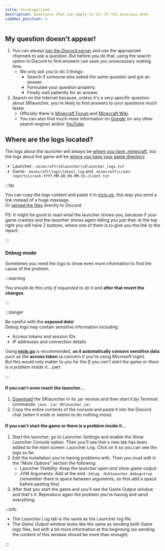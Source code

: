 ```yaml
---
title: Uncategorized
description: Questions that can apply to all of the previous ones
sidebar_position: 4
---
```


## My question doesn't appear!
1. You can always [join the Discord server](https://skmedix.pl/discord) and use the appropriate channels to ask a question. But before you do that, using the search option in Discord to find answers can save you unnecessary waiting time.
   - We only ask you to do 3 things:
     - Search if someone else asked the same question and got an answer.
     - Formulate your question properly.
     - Finally wait patiently for an answer.
2. Search on the Internet because, unless it's a very specific question about SKlauncher, you're likely to find answers to your questions much faster.
   - Officially there is [Minecraft Forum](https://www.minecraftforum.net/) and [Minecraft Wiki](https://minecraft.wiki/).
   - You can also find much more information on [Google](https://www.google.com/) (or any other search engine) and/or [YouTube](https://www.youtube.com/).

## Where are the logs located?
The logs about the launcher will always be [where you have .minecraft](/faq/launcher-related#where-is-sklauncher-installed), but the logs about the game will be [where you have your game directory](/faq/launcher-related#how-does-game-directory-work).

- Launcher: `.minecraft\sklauncher\sklauncher_logs.txt`
- Game: `.minecraft\logs\latest.log` and `.minecraft\crash-reports\crash-YYYY-MM-DD_HH.MM.SS-client.txt`

:::tip

You can copy the logs content and paste it in [mclo.gs](https://mclo.gs/), this way you send a link instead of a huge message.\
Or [upload the files](https://support.discord.com/hc/en-us/articles/25444343291031-File-Attachments-FAQ#h_01J4M00QYZTXY5FV9KDWT05H5T) directly to Discord.

PS: It might be good to read what the launcher shows you, because if your game crashes and the launcher shows again telling you just that: at the top right you will have 2 buttons, where one of them is to give you the link to the report.

:::

### Debug mode
Sometimes you need the logs to show even more information to find the cause of the problem.

:::warning

You should do this *only if requested to do it* and **after that revert the changes**.

:::

:::danger

Be careful with the **exposed data**!\
Debug logs may contain sensitive information including:
- Access tokens and session IDs
- IP addresses and connection details

Using **[mclo.gs](https://mclo.gs/)** is recommended, **as it automatically censors sensitive data** such as the **access token** (a concern if you're using Microsoft login).\
But this would only matter to you for the *If you can't start the game or there is a problem inside it...* part.

:::

#### If you can't even reach the launcher...
1. [Download](/getting-started/downloads#downloading) the SKlauncher in its .jar version and then start it by Terminal commands: `java -jar SKlauncher.jar`
2. Copy the entire contents of the console and paste it into the Discord chat (when it ends or seems to do nothing more).

#### If you can't start the game or there is a problem inside it...
1. Start the launcher, go to *Launcher Settings* and enable the *Show Launcher Console* option. Then you'll see that a new tab has been added to the main screen: Launcher Log. Click on it so you can see the logs so far.
2. Edit the installation you're having problems with. Then you must edit in the "More Options" section the following:
    - Launcher Visibility: *Keep the launcher open and show game output*
    - JVM Arguments: Add at the end `-Xdiag -Dsklauncher.debug=true` (remember there is space between arguments, so first add a space before pasting this)
3. After that you start the game and you'll see the Game Output window and that's it. Reproduce again the problem you're having and send everything.

:::info

- The *Launcher Log* tab is the same as the Launcher log file.
- The *Game Output* window looks like the same as sending both Game logs files, but with a bit more information at the beginning (so sending the content of this window should be more than enough).

:::
